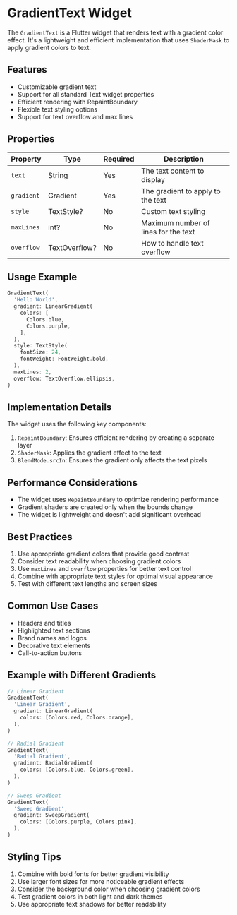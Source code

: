 
# GradientText Widget

The `GradientText` is a Flutter widget that renders text with a gradient color effect. It's a lightweight and efficient implementation that uses `ShaderMask` to apply gradient colors to text.

## Features

- Customizable gradient text
- Support for all standard Text widget properties
- Efficient rendering with RepaintBoundary
- Flexible text styling options
- Support for text overflow and max lines

## Properties

| Property | Type | Required | Description |
|----------|------|----------|-------------|
| `text` | String | Yes | The text content to display |
| `gradient` | Gradient | Yes | The gradient to apply to the text |
| `style` | TextStyle? | No | Custom text styling |
| `maxLines` | int? | No | Maximum number of lines for the text |
| `overflow` | TextOverflow? | No | How to handle text overflow |

## Usage Example

```dart
GradientText(
  'Hello World',
  gradient: LinearGradient(
    colors: [
      Colors.blue,
      Colors.purple,
    ],
  ),
  style: TextStyle(
    fontSize: 24,
    fontWeight: FontWeight.bold,
  ),
  maxLines: 2,
  overflow: TextOverflow.ellipsis,
)
```

## Implementation Details

The widget uses the following key components:

1. `RepaintBoundary`: Ensures efficient rendering by creating a separate layer
2. `ShaderMask`: Applies the gradient effect to the text
3. `BlendMode.srcIn`: Ensures the gradient only affects the text pixels

## Performance Considerations

- The widget uses `RepaintBoundary` to optimize rendering performance
- Gradient shaders are created only when the bounds change
- The widget is lightweight and doesn't add significant overhead

## Best Practices

1. Use appropriate gradient colors that provide good contrast
2. Consider text readability when choosing gradient colors
3. Use `maxLines` and `overflow` properties for better text control
4. Combine with appropriate text styles for optimal visual appearance
5. Test with different text lengths and screen sizes

## Common Use Cases

- Headers and titles
- Highlighted text sections
- Brand names and logos
- Decorative text elements
- Call-to-action buttons

## Example with Different Gradients

```dart
// Linear Gradient
GradientText(
  'Linear Gradient',
  gradient: LinearGradient(
    colors: [Colors.red, Colors.orange],
  ),
)

// Radial Gradient
GradientText(
  'Radial Gradient',
  gradient: RadialGradient(
    colors: [Colors.blue, Colors.green],
  ),
)

// Sweep Gradient
GradientText(
  'Sweep Gradient',
  gradient: SweepGradient(
    colors: [Colors.purple, Colors.pink],
  ),
)
```

## Styling Tips

1. Combine with bold fonts for better gradient visibility
2. Use larger font sizes for more noticeable gradient effects
3. Consider the background color when choosing gradient colors
4. Test gradient colors in both light and dark themes
5. Use appropriate text shadows for better readability

